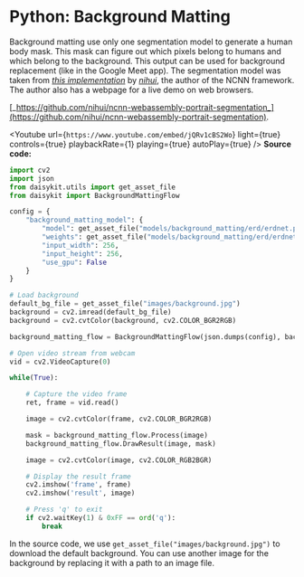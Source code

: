 
# Python: Background Matting

Background matting use only one segmentation model to generate a human
body mask. This mask can figure out which pixels belong to humans and
which belong to the background. This output can be used for background
replacement (like in the Google Meet app). The segmentation model was
taken from [_this
implementation_](https://github.com/nihui/ncnn-webassembly-portrait-segmentation)
by [_nihui_](https://github.com/nihui), the author of the NCNN
framework. The author also has a webpage for a live demo on web
browsers.

[_https://github.com/nihui/ncnn-webassembly-portrait-segmentation_](https://github.com/nihui/ncnn-webassembly-portrait-segmentation).

<Youtube
  url={`https://www.youtube.com/embed/jQRv1cBS2Wo`}
  light={true}
  controls={true}
  playbackRate={1}
  playing={true}
  autoPlay={true}
/>
**Source code:**

```py
import cv2
import json
from daisykit.utils import get_asset_file
from daisykit import BackgroundMattingFlow

config = {
    "background_matting_model": {
        "model": get_asset_file("models/background_matting/erd/erdnet.param"),
        "weights": get_asset_file("models/background_matting/erd/erdnet.bin"),
        "input_width": 256,
        "input_height": 256,
        "use_gpu": False
    }
}

# Load background
default_bg_file = get_asset_file("images/background.jpg")
background = cv2.imread(default_bg_file)
background = cv2.cvtColor(background, cv2.COLOR_BGR2RGB)

background_matting_flow = BackgroundMattingFlow(json.dumps(config), background)

# Open video stream from webcam
vid = cv2.VideoCapture(0)

while(True):

    # Capture the video frame
    ret, frame = vid.read()

    image = cv2.cvtColor(frame, cv2.COLOR_BGR2RGB)

    mask = background_matting_flow.Process(image)
    background_matting_flow.DrawResult(image, mask)

    image = cv2.cvtColor(image, cv2.COLOR_RGB2BGR)

    # Display the result frame
    cv2.imshow('frame', frame)
    cv2.imshow('result', image)

    # Press 'q' to exit
    if cv2.waitKey(1) & 0xFF == ord('q'):
        break
```

In the source code, we use `get_asset_file("images/background.jpg")`
to download the default background. You can use another image for the
background by replacing it with a path to an image file.

